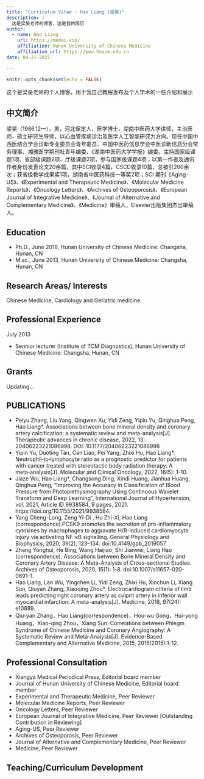 ```yaml
---
title: "Curriculum Vitae - Hao Liang (梁昊)"
description: |
  这是梁昊老师的博客，这是我的简历
author:
  - name: Hao Liang 
    url: https://medai.vip/
    affiliation: Hunan University of Chinese Medicine
    affiliation_url: https://www.hnucm.edu.cn
date: 04-21-2021

---
```


```r
knitr::opts_chunk$set(echo = FALSE)
```

这个是梁昊老师的个人博客，用于我自己教程发布及个人学术的一些介绍和展示

## 中文简介

梁昊（1986.12—），男，河北保定人，医学博士，湖南中医药大学讲师，主治医师，硕士研究生导师，以心血管疾病诊治及医学人工智能研究为方向。现任中国中西医结合学会诊断专业委员会青年委员、中国中医药信息学会中医诊断信息分会常务理事、湘雅医学期刊社青年编委、《湖南中医药大学学报》编委。主持国家级课题1项、省部级课题2项、厅级课题2项，参与国家级课题4项；以第一作者及通讯作者身份发表论文20余篇，其中SCI收录4篇，CSCD收录10篇，总被引200余次；获省级教学成果奖1项，湖南省中医药科技一等奖2项；SCI 期刊《Aging-US》、《Experimental and Therapeutic Medicine》、《Molecular Medicine Reports》、《Oncology Letters》、《Archives of Osteoporosis》、《European Journal of Integrative Medicine》、《Journal of Alternative and Complementary Medicine》、《Medicine》审稿人，Elsevier出版集团杰出审稿人。


## Education

  - Ph.D., June 2018, Hunan University of Chinese Medicine: Changsha, Hunan, CN
  - M.sc., June 2013, Hunan University of Chinese Medicine: Changsha, Hunan, CN

## Research Areas/ Interests

Chinese Medicine, Cardiology and Geriatric medicine. 

## Professional Experience

July 2013 

  - Sennior lecturer (Institute of TCM Diagnostics), Hunan University of Chinese Medicine: Changsha, Hunan, CN

## Grants

Updating...

## PUBLICATIONS

  - Peiyu Zhang, Liu Yang, Qingwen Xu, Yidi Zeng, Yipin Yu, Qinghua Peng, Hao Liang*. Associations between bone mineral density and coronary artery calcification: a systematic review and meta-analysis[J]. Therapeutic advances in chronic disease, 2022, 13: 20406223221086998. DOI: 10.1177/20406223221086998
  - Yipin Yu, Duoting Tan, Can Liao, Pei Yang, Zhixi Hu, Hao Liang*. Neutrophil‑to‑lymphocyte ratio as a prognostic predictor for patients with cancer treated with stereotactic body radiation therapy: A meta‑analysis[J]. Molecular and Clinical Oncology, 2022, 16(5): 1-10.
  - Jiaze Wu, Hao Liang*, Changsong Ding, Xindi Huang, Jianhua Huang, Qinghua Peng, "Improving the Accuracy in Classification of Blood Pressure from Photoplethysmography Using Continuous Wavelet Transform and Deep Learning", International Journal of Hypertension, vol. 2021, Article ID 9938584, 9 pages, 2021. https://doi.org/10.1155/2021/9938584.
  - Yang Cheng-Long, Zeng Yi-Di , Hu Zhi-Xi, Hao Liang (correspondence).PCSK9 promotes the secretion of pro-inflammatory cytokines by macrophages to aggravate H/R-induced cardiomyocyte injury via activating NF-κB signalling. General Physiology and Biophysics, 2020, 39(2), 123–134. doi:10.4149/gpb_2019057. 
  - Zhang Yonghui, He Bing, Wang Haijiao, Shi Jianwei, Liang Hao (correspondence). Associations between Bone Mineral Density and Coronary Artery Disease: A Meta-Analysis of Cross-sectional Studies. Archives of Osteoporosis,  2020, 15(1): 1-8. doi:10.1007/s11657-020-0691-1.
  - Hao Liang, Lan Wu, Yingchen Li, Yidi Zeng, Zhixi Hu, Xinchun Li, Xiang Sun, Qiuyan Zhang, Xiaoqing Zhou*.  Electrocardiogram criteria of limb leads predicting right coronary artery as culprit artery in inferior wall myocardial infarction: A meta-analysis[J]. Medicine, 2018, 97(24): e10889. 
  - Qiu-yan Zhang，Hao Liang(correspondence)，Hou-wu Gong，Hui-yong Huang，Xiao-qing Zhou，Xiang Sun. Correlations between Phlegm Syndrome of Chinese Medicine and Coronary Angiography: A Systematic Review and Meta-Analysis[J]. Evidence-Based Complementary and Alternative Medicine, 2015, 2015(2015):1-12.

## Professional Consultation 

  - Xiangya Medical Periodical Press, Editorial board member
  - Journal of Hunan University of Chinese Medicine, Editorial board member
  - Experimental and Therapeutic Medicine,  Peer Reviewer
  - Molecular Medicine Reports, Peer Reviewer
  - Oncology Letters, Peer Reviewer
  - European Journal of Integrative Medicine, Peer Reviewer [Outstanding Contribution in Reviewing]
  - Aging-US, Peer Reviewer
  - Archives of Osteoporosis, Peer Reviewer
  - Journal of Alternative and Complementary Medicine, Peer Reviewer
  - Medicine, Peer Reviewer

## Teaching/Curriculum Development
